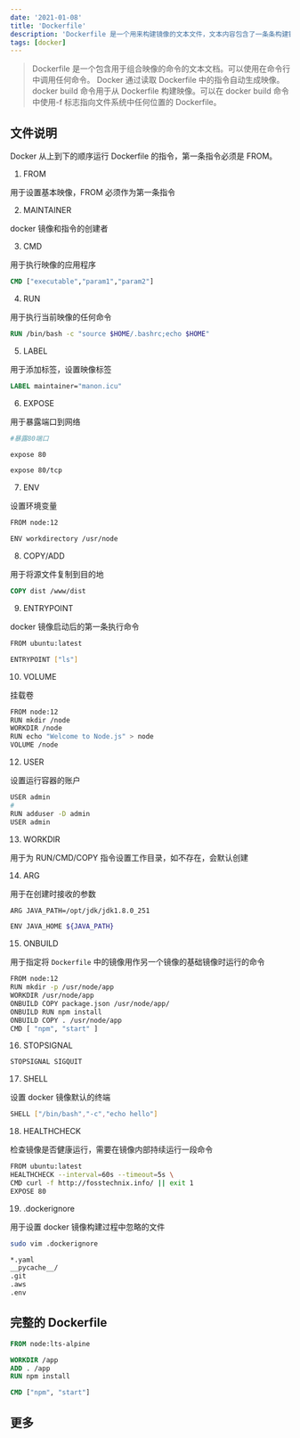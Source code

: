 ```yaml
---
date: '2021-01-08'
title: 'Dockerfile'
description: 'Dockerfile 是一个用来构建镜像的文本文件，文本内容包含了一条条构建镜像所需的指令和说明'
tags: [docker]
---
```


> Dockerfile 是一个包含用于组合映像的命令的文本文档。可以使用在命令行中调用任何命令。 Docker 通过读取 Dockerfile 中的指令自动生成映像。 docker build 命令用于从 Dockerfile 构建映像。可以在 docker build 命令中使用-f 标志指向文件系统中任何位置的 Dockerfile。

## 文件说明

Docker 从上到下的顺序运行 Dockerfile 的指令，第一条指令必须是 FROM。

1. FROM

用于设置基本映像，FROM 必须作为第一条指令

2. MAINTAINER

docker 镜像和指令的创建者

3. CMD

用于执行映像的应用程序

```dockerfile
CMD ["executable","param1","param2"]
```

4. RUN

用于执行当前映像的任何命令

```dockerfile
RUN /bin/bash -c "source $HOME/.bashrc;echo $HOME"
```

5. LABEL

用于添加标签，设置映像标签

```dockerfile
LABEL maintainer="manon.icu"
```

6. EXPOSE

用于暴露端口到网络

```bash
#暴露80端口

expose 80

expose 80/tcp
```

7. ENV

设置环境变量

```bash
FROM node:12

ENV workdirectory /usr/node
```

8. COPY/ADD

用于将源文件复制到目的地

```dockerfile
COPY dist /www/dist
```

9. ENTRYPOINT

docker 镜像启动后的第一条执行命令

```bash
FROM ubuntu:latest

ENTRYPOINT ["ls"]
```

10. VOLUME

挂载卷

```bash
FROM node:12
RUN mkdir /node
WORKDIR /node
RUN echo "Welcome to Node.js" > node
VOLUME /node
```

12. USER

设置运行容器的账户

```bash
USER admin
#
RUN adduser -D admin
USER admin
```

13. WORKDIR

用于为 RUN/CMD/COPY 指令设置工作目录，如不存在，会默认创建

14. ARG

用于在创建时接收的参数

```bash
ARG JAVA_PATH=/opt/jdk/jdk1.8.0_251

ENV JAVA_HOME ${JAVA_PATH}
```

15. ONBUILD

用于指定将 `Dockerfile` 中的镜像用作另一个镜像的基础镜像时运行的命令

```bash
FROM node:12
RUN mkdir -p /usr/node/app
WORKDIR /usr/node/app
ONBUILD COPY package.json /usr/node/app/
ONBUILD RUN npm install
ONBUILD COPY . /usr/node/app
CMD [ "npm", "start" ]
```

16. STOPSIGNAL

```bash
STOPSIGNAL SIGQUIT
```

17. SHELL

设置 docker 镜像默认的终端

```bash
SHELL ["/bin/bash","-c","echo hello"]
```

18. HEALTHCHECK

检查镜像是否健康运行，需要在镜像内部持续运行一段命令

```bash
FROM ubuntu:latest
HEALTHCHECK --interval=60s --timeout=5s \
CMD curl -f http://fosstechnix.info/ || exit 1
EXPOSE 80
```

19. .dockerignore

用于设置 docker 镜像构建过程中忽略的文件

```bash
sudo vim .dockerignore

*.yaml
__pycache__/
.git
.aws
.env
```

## 完整的 Dockerfile

```dockerfile
FROM node:lts-alpine

WORKDIR /app
ADD . /app
RUN npm install

CMD ["npm", "start"]
```

## 更多
